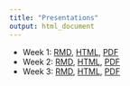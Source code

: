 ```yaml
---
title: "Presentations"
output: html_document
---
```


- Week 1: [RMD](https://github.com/making-data-science-count/s21-intro-to-data-sci-methods-in-ed/blob/main/presentations-week-1.Rmd), [HTML](slides/presentations-week-1.html), [PDF](slides/presentations-week-3.pdf)
- Week 2: [RMD](https://github.com/making-data-science-count/s21-intro-to-data-sci-methods-in-ed/blob/main/slides/presentations-week-2.Rmd), [HTML](slides/presentations-week-2.html), [PDF](slides/presentations-week-2.pdf)
- Week 3: [RMD](https://github.com/making-data-science-count/s21-intro-to-data-sci-methods-in-ed/blob/main/slides/presentations-week-3.Rmd), [HTML](slides/presentations-week-3.html), [PDF](slides/presentations-week-3.pdf)